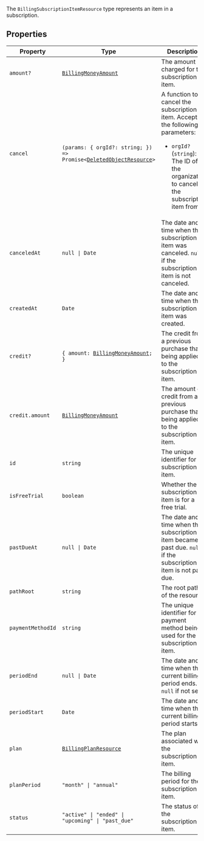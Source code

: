 The `BillingSubscriptionItemResource` type represents an item in a subscription.

## Properties

| Property                                       | Type                                                                                                                                         | Description                                                                                                                                                                             |
| ---------------------------------------------- | -------------------------------------------------------------------------------------------------------------------------------------------- | --------------------------------------------------------------------------------------------------------------------------------------------------------------------------------------- |
| <a id="amount"></a> `amount?`                  | [`BillingMoneyAmount`](/docs/reference/javascript/types/billing-money-amount)                                                                | The amount charged for the subscription item.                                                                                                                                           |
| <a id="cancel"></a> `cancel`                   | <code>(params: \{ orgId?: string; \}) => Promise\<[DeletedObjectResource](/docs/reference/javascript/types/deleted-object-resource)\></code> | A function to cancel the subscription item. Accepts the following parameters: <ul> <li>`orgId?` (`string`): The ID of the organization to cancel the subscription item from.</li> </ul> |
| <a id="canceledat"></a> `canceledAt`           | <code>null \| Date</code>                                                                                                                    | The date and time when the subscription item was canceled. `null` if the subscription item is not canceled.                                                                             |
| <a id="createdat"></a> `createdAt`             | `Date`                                                                                                                                       | The date and time when the subscription item was created.                                                                                                                               |
| <a id="credit"></a> `credit?`                  | <code>\{ amount: [BillingMoneyAmount](/docs/reference/javascript/types/billing-money-amount); \}</code>                                      | The credit from a previous purchase that is being applied to the subscription item.                                                                                                     |
| `credit.amount`                                | [`BillingMoneyAmount`](/docs/reference/javascript/types/billing-money-amount)                                                                | The amount of credit from a previous purchase that is being applied to the subscription item.                                                                                           |
| <a id="id"></a> `id`                           | `string`                                                                                                                                     | The unique identifier for the subscription item.                                                                                                                                        |
| <a id="isfreetrial"></a> `isFreeTrial`         | `boolean`                                                                                                                                    | Whether the subscription item is for a free trial.                                                                                                                                      |
| <a id="pastdueat"></a> `pastDueAt`             | <code>null \| Date</code>                                                                                                                    | The date and time when the subscription item became past due. `null` if the subscription item is not past due.                                                                          |
| <a id="pathroot"></a> `pathRoot`               | `string`                                                                                                                                     | The root path of the resource.                                                                                                                                                          |
| <a id="paymentmethodid"></a> `paymentMethodId` | `string`                                                                                                                                     | The unique identifier for the payment method being used for the subscription item.                                                                                                      |
| <a id="periodend"></a> `periodEnd`             | <code>null \| Date</code>                                                                                                                    | The date and time when the current billing period ends. `null` if not set.                                                                                                              |
| <a id="periodstart"></a> `periodStart`         | `Date`                                                                                                                                       | The date and time when the current billing period starts.                                                                                                                               |
| <a id="plan"></a> `plan`                       | [`BillingPlanResource`](/docs/reference/javascript/types/billing-plan-resource)                                                              | The plan associated with the subscription item.                                                                                                                                         |
| <a id="planperiod"></a> `planPeriod`           | <code>"month" \| "annual"</code>                                                                                                             | The billing period for the subscription item.                                                                                                                                           |
| <a id="status"></a> `status`                   | <code>"active" \| "ended" \| "upcoming" \| "past_due"</code>                                                                                 | The status of the subscription item.                                                                                                                                                    |
